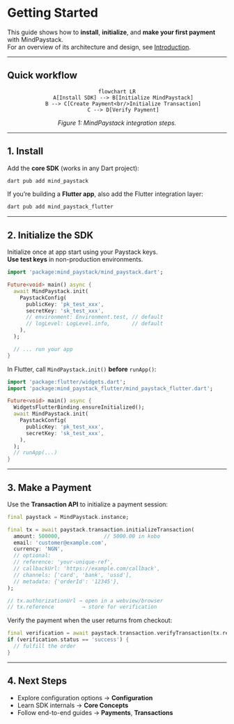# Getting Started

This guide shows how to **install**, **initialize**, and **make your first payment** with MindPaystack.  
For an overview of its architecture and design, see [Introduction](../introduction).

---

## Quick workflow

<div align="center">

```mermaid
flowchart LR
    A[Install SDK] --> B[Initialize MindPaystack]
    B --> C[Create Payment<br/>Initialize Transaction]
    C --> D[Verify Payment]
```

*Figure 1: MindPaystack integration steps.*
</div>

---

## 1. Install

Add the **core SDK** (works in any Dart project):

```sh
dart pub add mind_paystack
```

If you’re building a **Flutter app**, also add the Flutter integration layer:

```sh
dart pub add mind_paystack_flutter
```

---

## 2. Initialize the SDK

Initialize once at app start using your Paystack keys.  
**Use test keys** in non-production environments.

```dart
import 'package:mind_paystack/mind_paystack.dart';

Future<void> main() async {
  await MindPaystack.init(
    PaystackConfig(
      publicKey: 'pk_test_xxx',
      secretKey: 'sk_test_xxx',
      // environment: Environment.test, // default
      // logLevel: LogLevel.info,       // default
    ),
  );

  // ... run your app
}
```

In Flutter, call `MindPaystack.init()` **before** `runApp()`:

```dart
import 'package:flutter/widgets.dart';
import 'package:mind_paystack_flutter/mind_paystack_flutter.dart';

Future<void> main() async {
  WidgetsFlutterBinding.ensureInitialized();
  await MindPaystack.init(
    PaystackConfig(
      publicKey: 'pk_test_xxx',
      secretKey: 'sk_test_xxx',
    ),
  );
  // runApp(...)
}
```

---

## 3. Make a Payment

Use the **Transaction API** to initialize a payment session:

```dart
final paystack = MindPaystack.instance;

final tx = await paystack.transaction.initializeTransaction(
  amount: 500000,              // 5000.00 in kobo
  email: 'customer@example.com',
  currency: 'NGN',
  // optional:
  // reference: 'your-unique-ref',
  // callbackUrl: 'https://example.com/callback',
  // channels: ['card', 'bank', 'ussd'],
  // metadata: {'orderId': '12345'},
);

// tx.authorizationUrl → open in a webview/browser
// tx.reference         → store for verification
```

Verify the payment when the user returns from checkout:

```dart
final verification = await paystack.transaction.verifyTransaction(tx.reference);
if (verification.status == 'success') {
  // fulfill the order
}
```

---

## 4. Next Steps

- Explore configuration options → **Configuration**  
- Learn SDK internals → **Core Concepts**  
- Follow end-to-end guides → **Payments**, **Transactions**  
